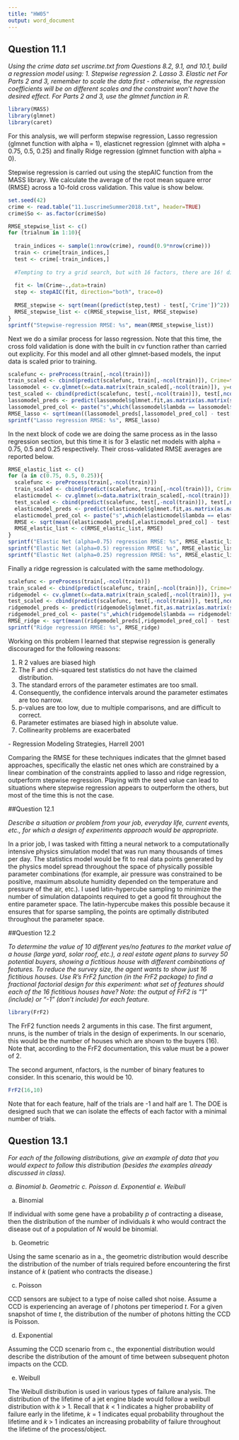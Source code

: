 ```yaml
---
title: "HW05"
output: word_document
---
```


## Question 11.1

*Using the crime data set uscrime.txt from Questions 8.2, 9.1, and 10.1, build a regression model using:*
*1. Stepwise regression*
*2. Lasso*
*3. Elastic net*
*For Parts 2 and 3, remember to scale the data first - otherwise, the regression coefficients will be on different* *scales and the constraint won't have the desired effect.*
*For Parts 2 and 3, use the glmnet function in R.*

```r
library(MASS)
library(glmnet)
library(caret)
```

For this analysis, we will perform stepwise regression, Lasso regression (glmnet function with alpha = 1), elasticnet regression (glmnet with alpha = 0.75, 0.5, 0.25) and finally Ridge regression (glmnet function with alpha = 0).

Stepwise regression is carried out using the stepAIC function from the MASS library. We calculate the average of the root mean square error (RMSE) across a 10-fold cross validation. This value is show below.

```r
set.seed(42)
crime <- read.table("11.1uscrimeSummer2018.txt", header=TRUE)
crime$So <- as.factor(crime$So)

RMSE_stepwise_list <- c()
for (trialnum in 1:10){
  
  train_indices <- sample(1:nrow(crime), round(0.9*nrow(crime)))
  train <- crime[train_indices,]
  test <- crime[-train_indices,]
  
  #Tempting to try a grid search, but with 16 factors, there are 16! different possible combinations.
  
  fit <- lm(Crime~.,data=train)
  step <- stepAIC(fit, direction="both", trace=0)
  
  RMSE_stepwise <- sqrt(mean((predict(step,test) - test[,'Crime'])^2))
  RMSE_stepwise_list <- c(RMSE_stepwise_list, RMSE_stepwise)
}
sprintf("Stepwise-regression RMSE: %s", mean(RMSE_stepwise_list))
```

Next we do a similar process for lasso regression. Note that this time, the cross fold validation is done with the built in cv function rather than carried out explicity. For this model and all other glmnet-based models, the input data is scaled prior to training. 

```r
scalefunc <- preProcess(train[,-ncol(train)])
train_scaled <- cbind(predict(scalefunc, train[,-ncol(train)]), Crime=train[,ncol(train)])
lassomodel <- cv.glmnet(x=data.matrix(train_scaled[,-ncol(train)]), y=data.matrix(train_scaled[,ncol(train)]), alpha=1)
test_scaled <- cbind(predict(scalefunc, test[,-ncol(train)]), test[,ncol(train)])
lassomodel_preds <- predict(lassomodel$glmnet.fit,as.matrix(as.matrix(sapply(test_scaled, as.numeric))[,-ncol(train)]))
lassomodel_pred_col <- paste("s",which(lassomodel$lambda == lassomodel$lambda.min)[length(which(lassomodel$lambda == lassomodel$lambda.min))] + 1, sep="")
RMSE_lasso <- sqrt(mean((lassomodel_preds[,lassomodel_pred_col] - test[,'Crime'])^2))
sprintf("Lasso regression RMSE: %s", RMSE_lasso)
```

In the next block of code we are doing the same process as in the lasso regression section, but this time it is for 3 elastic net models with alpha = 0.75, 0.5 and 0.25 respectively. Their cross-validated RMSE averages are reported below.

```r
RMSE_elastic_list <- c()
for (a in c(0.75, 0.5, 0.25)){
  scalefunc <- preProcess(train[,-ncol(train)])
  train_scaled <- cbind(predict(scalefunc, train[,-ncol(train)]), Crime=train[,ncol(train)])
  elasticmodel <- cv.glmnet(x=data.matrix(train_scaled[,-ncol(train)]), y=data.matrix(train_scaled[,ncol(train)]), alpha=a)
  test_scaled <- cbind(predict(scalefunc, test[,-ncol(train)]), test[,ncol(train)])
  elasticmodel_preds <- predict(elasticmodel$glmnet.fit,as.matrix(as.matrix(sapply(test_scaled, as.numeric))[,-ncol(train)]))
  elasticmodel_pred_col <- paste("s",which(elasticmodel$lambda == elasticmodel$lambda.min)[length(which(elasticmodel$lambda == elasticmodel$lambda.min))] + 1, sep="")
  RMSE <- sqrt(mean((elasticmodel_preds[,elasticmodel_pred_col] - test[,'Crime'])^2))
  RMSE_elastic_list <- c(RMSE_elastic_list, RMSE)
}
sprintf("Elastic Net (alpha=0.75) regression RMSE: %s", RMSE_elastic_list[1])
sprintf("Elastic Net (alpha=0.5) regression RMSE: %s", RMSE_elastic_list[2])
sprintf("Elastic Net (alpha=0.25) regression RMSE: %s", RMSE_elastic_list[3])
```

Finally a ridge regression is calculated with the same methodology.

```r
scalefunc <- preProcess(train[,-ncol(train)])
train_scaled <- cbind(predict(scalefunc, train[,-ncol(train)]), Crime=train[,ncol(train)])
ridgemodel <- cv.glmnet(x=data.matrix(train_scaled[,-ncol(train)]), y=data.matrix(train_scaled[,ncol(train)]), alpha=0)
test_scaled <- cbind(predict(scalefunc, test[,-ncol(train)]), test[,ncol(train)])
ridgemodel_preds <- predict(ridgemodel$glmnet.fit,as.matrix(as.matrix(sapply(test_scaled, as.numeric))[,-ncol(train)]))
ridgemodel_pred_col <- paste("s",which(ridgemodel$lambda == ridgemodel$lambda.min)[length(which(ridgemodel$lambda == ridgemodel$lambda.min))] + 1, sep="")
RMSE_ridge <- sqrt(mean((ridgemodel_preds[,ridgemodel_pred_col] - test[,'Crime'])^2))
sprintf("Ridge regression RMSE: %s", RMSE_ridge)
```

Working on this problem I learned that stepwise regression is generally discouraged for the following reasons:

1. R
2  values are biased high
2. The F and chi-squared test statistics do not have the claimed distribution.
3. The standard errors of the parameter estimates are too small.
4. Consequently, the confidence intervals around the parameter estimates are too narrow.
5. p-values are too low, due to multiple comparisons, and are difficult to correct.
6. Parameter estimates are biased high in absolute value.
7. Collinearity problems are exacerbated

\- Regression Modeling Strategies, Harrell 2001

Comparing the RMSE for these techniques indicates that the glmnet based approaches, specifically the elastic net ones which are constrained by a linear combination of the constraints applied to lasso and ridge regression, outperform stepwise regression. Playing with the seed value can lead to situations where stepwise regression appears to outperform the others, but most of the time this is not the case.

##Question 12.1

*Describe a situation or problem from your job, everyday life, current events, etc., for which a design of experiments approach would be appropriate.*

In a prior job, I was tasked with fitting a neural network to a computationally intensive physics simulation model that was run many thousands of times per day. The statistics model would be fit to real data points generated by the physics model spread throughout the space of physically possible parameter combinations (for example, air pressure was constrained to be positive, maximum absolute humidity depended on the temperature and pressure of the air, etc.). I used latin-hypercube sampling to minimize the number of simulation datapoints required to get a good fit throughout the entire parameter space. The latin-hypercube makes this possible because it ensures that for sparse sampling, the points are optimally distributed throughout the parameter space.

##Question 12.2

*To determine the value of 10 different yes/no features to the market value of a house (large yard, solar roof, etc.), a real estate agent plans to survey 50 potential buyers, showing a fictitious house with different combinations of features. To reduce the survey size, the agent wants to show just 16 fictitious houses. Use R's FrF2 function (in the FrF2 package) to find a fractional factorial design for this experiment: what set of features should each of the 16 fictitious houses have? Note: the output of FrF2 is "1" (include) or "-1" (don't include) for each feature.*

```r
library(FrF2)
```

The FrF2 function needs 2 arguments in this case. The first argument, nruns, is the number of trials in the design of experiments. In our scenario, this would be the number of houses which are shown to the buyers (16). Note that, according to the FrF2 documentation, this value must be a power of 2. 

The second argument, nfactors, is the number of binary features to consider. In this scenario, this would be 10.

```r
FrF2(16,10)
```

Note that for each feature, half of the trials are -1 and half are 1. The DOE is designed such that we can isolate the effects of each factor with a minimal number of trials. 

## Question 13.1

*For each of the following distributions, give an example of data that you would expect to follow this distribution (besides the examples already discussed in class).*

*a. Binomial*
*b. Geometric*
*c. Poisson*
*d. Exponential*
*e. Weibull*

a. Binomial

If individual with some gene have a probability *p* of contracting a disease, then the distribution of the number of individuals *k* who would contract the disease out of a population of *N* would be binomial.

b. Geometric

Using the same scenario as in a., the geometric distribution would describe the distribution of the number of trials required before encountering the first instance of *k* (patient who contracts the disease.)

c. Poisson

CCD sensors are subject to a type of noise called shot noise. Assume a CCD is experiencing an average of *l* photons per timeperiod *t*. For a given snapshot of time *t*, the distribution of the number of photons hitting the CCD is Poisson.

d. Exponential

Assuming the CCD scenario from c., the exponential distribution would describe the distribution of the amount of time between subsequent photon impacts on the CCD.

e. Weibull

The Weibull distribution is used in various types of failure analysis. The distribution of the lifetime of a jet engine blade would follow a weibull distribution with *k* > 1. Recall that *k* < 1 indicates a higher probability of failure early in the lifetime, *k* = 1 indicates equal probability throughout the lifetime and *k* > 1 indicates an increasing probability of failure throughout the lifetime of the process/object.


